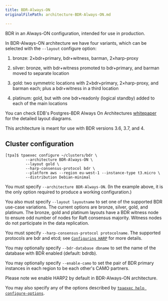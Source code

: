 ```yaml
---
title: BDR-Always-ON
originalFilePath: architecture-BDR-Always-ON.md

---
```


BDR in an Always-ON configuration, intended for use in production.

In BDR-Always-ON architecture we have four variants, which can be
selected with the `--layout` configure option:

1.  bronze: 2×bdr+primary, bdr+witness, barman, 2×harp-proxy

2.  silver: bronze, with bdr+witness promoted to bdr+primary, and barman
    moved to separate location

3.  gold: two symmetric locations with 2×bdr+primary, 2×harp-proxy,
    and barman each; plus a bdr+witness in a third location

4.  platinum: gold, but with one bdr+readonly (logical standby) added to
    each of the main locations

You can check EDB's Postgres-BDR Always On Architectures
[whitepaper](https://www.enterprisedb.com/promote/bdr-always-on-architectures)
for the detailed layout diagrams.

This architecture is meant for use with BDR versions 3.6, 3.7, and 4.

## Cluster configuration

```
[tpa]$ tpaexec configure ~/clusters/bdr \
         --architecture BDR-Always-ON \
         --layout gold \
         --harp-consensus-protocol bdr \
         --platform aws --region eu-west-1 --instance-type t3.micro \
         --distribution Debian-minimal
```

You must specify `--architecture BDR-Always-ON`. (In the example
above, it is the only option required to produce a working
configuration.)

You also must specify `--layout layoutname` to set one of the supported BDR
use-case variations. The current options are bronze, silver, gold, and
platinum. The bronze, gold and platinum layouts have a BDR witness node
to ensure odd number of nodes for Raft consensus majority. Witness nodes do
not participate in the data replication.

You must specify `--harp-consensus-protocol protocolname`. The supported
protocols are bdr and etcd; see [`Configuring HARP`](reference/harp) for more details.

You may optionally specify `--bdr-database dbname` to set the name of
the database with BDR enabled (default: bdrdb).

You may optionally specify `--enable-camo` to set the pair of BDR
primary instances in each region to be each other's CAMO partners.

Please note we enable HARP2 by default in BDR-Always-ON architecture.

You may also specify any of the options described by
[`tpaexec help configure-options`](tpaexec-configure).
